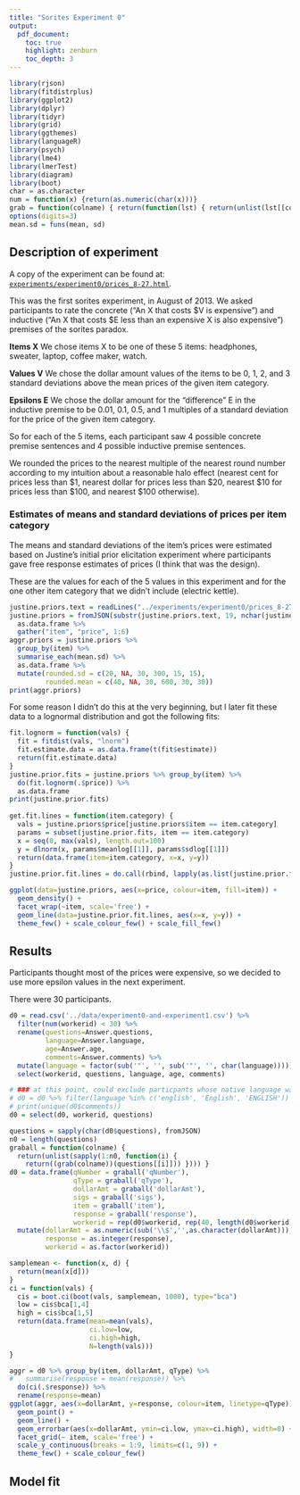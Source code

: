 ```yaml
---
title: "Sorites Experiment 0"
output:
  pdf_document:
    toc: true
    highlight: zenburn
    toc_depth: 3
---
```


```r
library(rjson)
library(fitdistrplus)
library(ggplot2)
library(dplyr)
library(tidyr)
library(grid)
library(ggthemes)
library(languageR)
library(psych)
library(lme4)
library(lmerTest)
library(diagram)
library(boot)
char = as.character
num = function(x) {return(as.numeric(char(x)))}
grab = function(colname) { return(function(lst) { return(unlist(lst[[colname]])) }) }
options(digits=3)
mean.sd = funs(mean, sd)
```

## Description of experiment

A copy of the experiment can be found at: [`experiments/experiment0/prices_8-27.html`](../experiments/experiment0/prices_8-27.html).

This was the first sorites experiment, in August of 2013. We asked participants to rate the concrete ("An X that costs $V is expensive") and inductive ("An X that costs $E less than an expensive X is also expensive") premises of the sorites paradox.

**Items X** We chose items X to be one of these 5 items: headphones, sweater, laptop, coffee maker, watch.

**Values V** We chose the dollar amount values of the items to be 0, 1, 2, and 3 standard deviations above the mean prices of the given item category.

**Epsilons E** We chose the dollar amount for the "difference" E in the inductive premise to be 0.01, 0.1, 0.5, and 1 multiples of a standard deviation for the price of the given item category.

So for each of the 5 items, each participant saw 4 possible concrete premise sentences and 4 possible inductive premise sentences.

We rounded the prices to the nearest multiple of the nearest round number according to my intuition about a reasonable halo effect (nearest cent for prices less than $1, nearest dollar for prices less than $20, nearest $10 for prices less than $100, and nearest $100 otherwise).

### Estimates of means and standard deviations of prices per item category

The means and standard deviations of the item's prices were estimated based on Justine's initial prior elicitation experiment where participants gave free response estimates of prices (I think that was the design).

These are the values for each of the 5 values in this experiment and for the one other item category that we didn't include (electric kettle).

```r
justine.priors.text = readLines("../experiments/experiment0/prices_8-27_files/humanPriors.js")[[1]]
justine.priors = fromJSON(substr(justine.priors.text, 19, nchar(justine.priors.text)-1)) %>%
  as.data.frame %>%
  gather("item", "price", 1:6)
aggr.priors = justine.priors %>%
  group_by(item) %>%
  summarise_each(mean.sd) %>%
  as.data.frame %>%
  mutate(rounded.sd = c(20, NA, 30, 300, 15, 15),
         rounded.mean = c(40, NA, 30, 600, 30, 30))
print(aggr.priors)
```

For some reason I didn't do this at the very beginning, but I later fit these data to a lognormal distribution and got the following fits:

```r
fit.lognorm = function(vals) {
  fit = fitdist(vals, "lnorm")
  fit.estimate.data = as.data.frame(t(fit$estimate))
  return(fit.estimate.data)
}
justine.prior.fits = justine.priors %>% group_by(item) %>%
  do(fit.lognorm(.$price)) %>%
  as.data.frame
print(justine.prior.fits)
  
get.fit.lines = function(item.category) {
  vals = justine.priors$price[justine.priors$item == item.category]
  params = subset(justine.prior.fits, item == item.category)
  x = seq(0, max(vals), length.out=100)
  y = dlnorm(x, params$meanlog[[1]], params$sdlog[[1]])
  return(data.frame(item=item.category, x=x, y=y))
}
justine.prior.fit.lines = do.call(rbind, lapply(as.list(justine.prior.fits$item), get.fit.lines))

ggplot(data=justine.priors, aes(x=price, colour=item, fill=item)) +
  geom_density() +
  facet_wrap(~item, scale='free') +
  geom_line(data=justine.prior.fit.lines, aes(x=x, y=y)) +
  theme_few() + scale_colour_few() + scale_fill_few()
```

## Results

Participants thought most of the prices were expensive, so we decided to use more epsilon values in the next experiment.

There were 30 participants.

```r
d0 = read.csv('../data/experiment0-and-experiment1.csv') %>%
  filter(num(workerid) < 30) %>%
  rename(questions=Answer.questions,
         language=Answer.language,
         age=Answer.age,
         comments=Answer.comments) %>%
  mutate(language = factor(sub('"', '', sub('"', '', char(language))))) %>%
  select(workerid, questions, language, age, comments)

# ### at this point, could exclude particpants whose native language was not english:
# d0 = d0 %>% filter(language %in% c('english', 'English', 'ENGLISH'))
# print(unique(d0$comments))
d0 = select(d0, workerid, questions)

questions = sapply(char(d0$questions), fromJSON)
n0 = length(questions)
graball = function(colname) {
  return(unlist(sapply(1:n0, function(i) {
    return((grab(colname))(questions[[i]])) }))) }
d0 = data.frame(qNumber = graball('qNumber'),
                qType = graball('qType'),
                dollarAmt = graball('dollarAmt'),
                sigs = graball('sigs'),
                item = graball('item'),
                response = graball('response'),
                workerid = rep(d0$workerid, rep(40, length(d0$workerid)))) %>%
  mutate(dollarAmt = as.numeric(sub('\\$','',as.character(dollarAmt))),
         response = as.integer(response),
         workerid = as.factor(workerid))

samplemean <- function(x, d) {
  return(mean(x[d]))
}
ci = function(vals) {
  cis = boot.ci(boot(vals, samplemean, 1000), type="bca")
  low = cis$bca[1,4]
  high = cis$bca[1,5]
  return(data.frame(mean=mean(vals),
                    ci.low=low,
                    ci.high=high,
                    N=length(vals)))
}

aggr = d0 %>% group_by(item, dollarAmt, qType) %>%
#   summarise(response = mean(response)) %>%
  do(ci(.$response)) %>%
  rename(response=mean)
ggplot(aggr, aes(x=dollarAmt, y=response, colour=item, linetype=qType)) +
  geom_point() +
  geom_line() +
  geom_errorbar(aes(x=dollarAmt, ymin=ci.low, ymax=ci.high), width=0) +
  facet_grid(~ item, scale='free') +
  scale_y_continuous(breaks = 1:9, limits=c(1, 9)) +
  theme_few() + scale_colour_few()
```

## Model fit